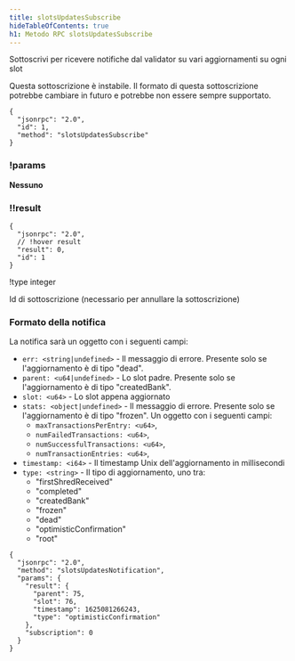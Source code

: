 ```yaml
---
title: slotsUpdatesSubscribe
hideTableOfContents: true
h1: Metodo RPC slotsUpdatesSubscribe
---
```


Sottoscrivi per ricevere notifiche dal validator su vari aggiornamenti su ogni
slot

<Callout type="warn">
  Questa sottoscrizione è instabile. Il formato di questa sottoscrizione
  potrebbe cambiare in futuro e potrebbe non essere sempre supportato.
</Callout>

<APIMethod>

```jsonc !!request
{
  "jsonrpc": "2.0",
  "id": 1,
  "method": "slotsUpdatesSubscribe"
}
```

### !params

**Nessuno**

### !!result

```jsonc !response
{
  "jsonrpc": "2.0",
  // !hover result
  "result": 0,
  "id": 1
}
```

!type integer

Id di sottoscrizione (necessario per annullare la sottoscrizione)

</APIMethod>

### Formato della notifica

La notifica sarà un oggetto con i seguenti campi:

- `err: <string|undefined>` - Il messaggio di errore. Presente solo se
  l'aggiornamento è di tipo "dead".
- `parent: <u64|undefined>` - Lo slot padre. Presente solo se l'aggiornamento è
  di tipo "createdBank".
- `slot: <u64>` - Lo slot appena aggiornato
- `stats: <object|undefined>` - Il messaggio di errore. Presente solo se
  l'aggiornamento è di tipo "frozen". Un oggetto con i seguenti campi:
  - `maxTransactionsPerEntry: <u64>`,
  - `numFailedTransactions: <u64>`,
  - `numSuccessfulTransactions: <u64>`,
  - `numTransactionEntries: <u64>`,
- `timestamp: <i64>` - Il timestamp Unix dell'aggiornamento in millisecondi
- `type: <string>` - Il tipo di aggiornamento, uno tra:
  - "firstShredReceived"
  - "completed"
  - "createdBank"
  - "frozen"
  - "dead"
  - "optimisticConfirmation"
  - "root"

```shell
{
  "jsonrpc": "2.0",
  "method": "slotsUpdatesNotification",
  "params": {
    "result": {
      "parent": 75,
      "slot": 76,
      "timestamp": 1625081266243,
      "type": "optimisticConfirmation"
    },
    "subscription": 0
  }
}
```
